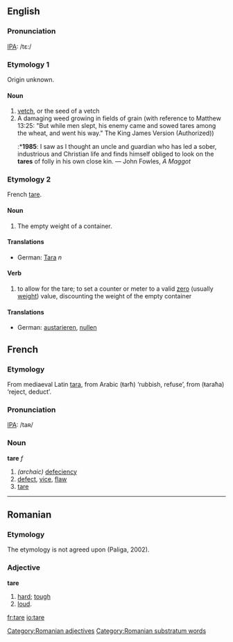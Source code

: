 ==English==
===Pronunciation===
[[IPA]]: /tɛ:/

===Etymology 1===
Origin unknown.

====Noun====
{{en-noun|tare|tares}}
# [[vetch]], or the seed of a vetch
#A damaging weed growing in fields of grain (with reference to Matthew 13:25: "But while men slept, his enemy came and sowed tares among the wheat, and went his way." The King James Version (Authorized))
#:*'''1985''': I saw as I thought an uncle and guardian who has led a sober, industrious and Christian life and finds himself obliged to look on the '''tares''' of folly in his own close kin. — John Fowles, ''A Maggot''

===Etymology 2===
French [[tare#French|tare]].

====Noun====
{{en-noun|tare|tares}}
#The empty weight of a container.

====Translations====
*German: [[Tara]] ''n''

====Verb====
{{en-verb|tare|tares|tared|taring}}
# to allow for the tare; to set a counter or meter to a valid [[zero]] (usually [[weight]]) value, discounting the weight of the empty container

====Translations====
*German: [[austarieren]], [[nullen]]

==French==
===Etymology===
From mediaeval Latin [[tara]], from Arabic {{ARchar|[[طرح]]}} (ŧarħ) ‘rubbish, refuse’, from {{ARchar|[[طرح]]}} (ŧaraħa) ‘reject, deduct’.

===Pronunciation===
[[IPA]]: /taʀ/

===Noun===
'''tare''' ''f''
# ''(archaic)'' [[defeciency]]
# [[defect]], [[vice]], [[flaw]]
# [[tare#English|tare]]

----

== Romanian ==
===Etymology===
The etymology is not agreed upon (Paliga, 2002).
=== Adjective ===
'''tare'''
# [[hard]]; [[tough]]
#[[loud]].


[[Category:Romanian adjectives]]
[[Category:Romanian substratum words]]

[[fr:tare]]
[[io:tare]]